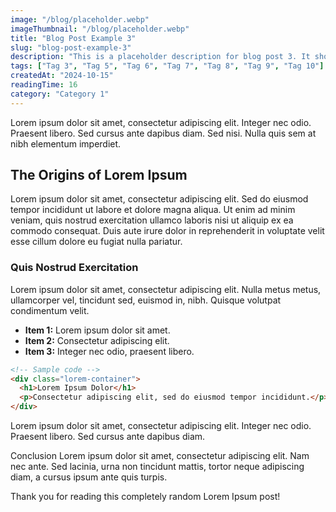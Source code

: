 ```yaml
---
image: "/blog/placeholder.webp"
imageThumbnail: "/blog/placeholder.webp"
title: "Blog Post Example 3"
slug: "blog-post-example-3"
description: "This is a placeholder description for blog post 3. It should be a short summary of the post."
tags: ["Tag 3", "Tag 5", "Tag 6", "Tag 7", "Tag 8", "Tag 9", "Tag 10"]
createdAt: "2024-10-15"
readingTime: 16
category: "Category 1"
---
```


Lorem ipsum dolor sit amet, consectetur adipiscing elit. Integer nec odio. Praesent libero. Sed cursus ante dapibus diam. Sed nisi. Nulla quis sem at nibh elementum imperdiet.

## The Origins of Lorem Ipsum

Lorem ipsum dolor sit amet, consectetur adipiscing elit. Sed do eiusmod tempor incididunt ut labore et dolore magna aliqua. Ut enim ad minim veniam, quis nostrud exercitation ullamco laboris nisi ut aliquip ex ea commodo consequat. Duis aute irure dolor in reprehenderit in voluptate velit esse cillum dolore eu fugiat nulla pariatur.

### Quis Nostrud Exercitation

Lorem ipsum dolor sit amet, consectetur adipiscing elit. Nulla metus metus, ullamcorper vel, tincidunt sed, euismod in, nibh. Quisque volutpat condimentum velit.

- **Item 1:** Lorem ipsum dolor sit amet.
- **Item 2:** Consectetur adipiscing elit.
- **Item 3:** Integer nec odio, praesent libero.

```html
<!-- Sample code -->
<div class="lorem-container">
  <h1>Lorem Ipsum Dolor</h1>
  <p>Consectetur adipiscing elit, sed do eiusmod tempor incididunt.</p>
</div>
```

Lorem ipsum dolor sit amet, consectetur adipiscing elit. Integer nec odio. Praesent libero. Sed cursus ante dapibus diam.

Conclusion
Lorem ipsum dolor sit amet, consectetur adipiscing elit. Nam nec ante. Sed lacinia, urna non tincidunt mattis, tortor neque adipiscing diam, a cursus ipsum ante quis turpis.

Thank you for reading this completely random Lorem Ipsum post!
